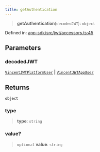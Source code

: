 ```yaml
---
title: getAuthentication
---
```


> **getAuthentication**(`decodedJWT`): `object`

Defined in: [app-sdk/src/jwt/accessors.ts:45](https://github.com/LIT-Protocol/Vincent/blob/4f61b0b06d818c2273457b0cc8a4e68ed21a72ed/packages/libs/app-sdk/src/jwt/accessors.ts#L45)

## Parameters

### decodedJWT

[`VincentJWTPlatformUser`](/api-reference/app-sdk/jwt/interfaces/VincentJWTPlatformUser) | [`VincentJWTAppUser`](/api-reference/app-sdk/jwt/interfaces/VincentJWTAppUser)

## Returns

`object`

### type

> **type**: `string`

### value?

> `optional` **value**: `string`
